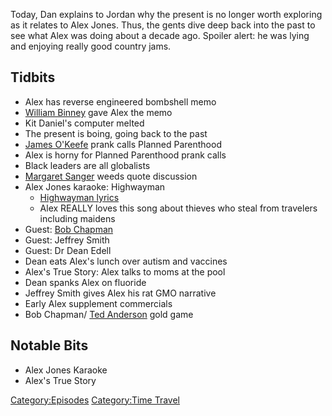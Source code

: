 {{DEFAULTSORT:
    #_EPISODE_0123:March 18, 2008
}}{{Episode
    | title           = March 18, 2008
    | caption         = Listen to this episode on [https://knowledgefight.libsyn.com/knowledge-fight-march-18-2008 Libsyn] [https://open.spotify.com/episode/13HPzQCmd2yl83Z45nQKMd Spotify], Read the [[Transcript/123: March 18, 2008|Unofficial Transcript]]
    | episodeNumber   = 123
    | length          = 01:42:08
    | airDate         = January 26, 2018
    | coverageDate    = March 18, 2008
    | episodeType     = [[:Category:Time Travel|Time Travel]]
    | appearance      = [[William Binney]], [[Kit Daniels]], [[James O'Keefe]], [[Margaret Sanger]], [[Bob Chapman]], [[Jeffrey Smith]], [[Dr Dean Edell]], [[Ted Anderson]]
    | beverage        = Prophecy Wine
    | previousEpisode = [[122 LIVE: March 1-2, 2012]]
    | nextEpisode     = [[124: March 23, 2008]]
}}

{{Stub}}

Today, Dan explains to Jordan why the present is no longer worth exploring as it relates to Alex Jones. Thus, the gents dive deep back into the past to see what Alex was doing about a decade ago. Spoiler alert: he was lying and enjoying really good country jams.

==Tidbits==

*Alex has reverse engineered bombshell memo
*[[William Binney]] gave Alex the memo
*Kit Daniel's computer melted
*The present is boing, going back to the past
*[[James O'Keefe]] prank calls Planned Parenthood
*Alex is horny for Planned Parenthood prank calls
*Black leaders are all globalists
*[[Margaret Sanger]] weeds quote discussion
*Alex Jones karaoke: Highwayman
**[https://genius.com/The-highwaymen-highwayman-lyrics Highwayman lyrics]
**Alex REALLY loves this song about thieves who steal from travelers including maidens
*Guest: [[Bob Chapman]]
*Guest: Jeffrey Smith
*Guest: Dr Dean Edell
*Dean eats Alex's lunch over autism and vaccines
*Alex's True Story: Alex talks to moms at the pool
*Dean spanks Alex on fluoride
*Jeffrey Smith gives Alex his rat GMO narrative
*Early Alex supplement commercials
*Bob Chapman/ [[Ted Anderson]] gold game

==Notable Bits==

*Alex Jones Karaoke
*Alex's True Story

[[Category:Episodes]]
[[Category:Time Travel]]
